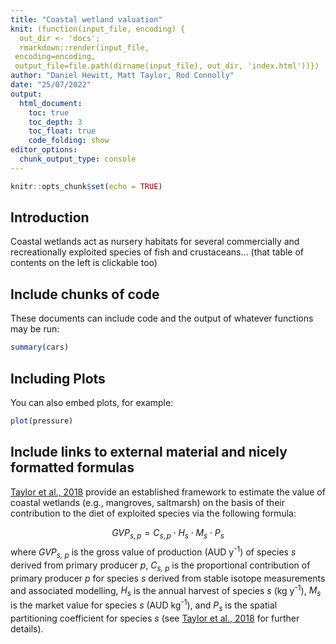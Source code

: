 ```yaml
---
title: "Coastal wetland valuation"
knit: (function(input_file, encoding) {
  out_dir <- 'docs';
  rmarkdown::render(input_file,
 encoding=encoding,
 output_file=file.path(dirname(input_file), out_dir, 'index.html'))})
author: "Daniel Hewitt, Matt Taylor, Rod Connolly"
date: "25/07/2022"
output: 
  html_document:
    toc: true
    toc_depth: 3
    toc_float: true
    code_folding: show
editor_options: 
  chunk_output_type: console
---
```


```r
knitr::opts_chunk$set(echo = TRUE)
```

## Introduction

Coastal wetlands act as nursery habitats for several commercially and recreationally exploited species of fish and crustaceans... (that table of contents on the left is clickable too)

## Include chunks of code

These documents can include code and the output of whatever functions may be run:
```r

summary(cars)
```

## Including Plots

You can also embed plots, for example:

```r
plot(pressure)
```

## Include links to external material and nicely formatted formulas

[Taylor et al., 2018](https://doi.org/10.1016/j.ecolind.2017.08.044) provide an established framework to estimate the value of coastal wetlands (e.g., mangroves, saltmarsh) on the basis of their contribution to the diet of exploited species via the following formula: 

$$
GVP_{s,p} = C_{s,p}\cdot H_s\cdot M_s\cdot P_s
$$
where *GVP<sub>s, p</sub>* is the gross value of production (AUD y<sup>-1</sup>) of species *s* derived from primary producer *p*, *C<sub>s, p</sub>* is the proportional contribution of primary producer *p* for species *s* derived from stable isotope measurements and associated modelling, *H<sub>s</sub>* is the annual harvest of species *s* (kg y<sup>-1</sup>), *M<sub>s</sub>* is the market value for species *s* (AUD kg<sup>-1</sup>), and *P<sub>s</sub>* is the spatial partitioning coefficient for species *s* (see [Taylor et al., 2018](https://doi.org/10.1016/j.ecolind.2017.08.044) for further details).
